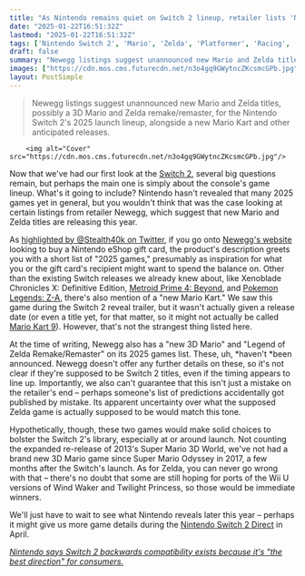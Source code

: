 ```yaml
---
title: "As Nintendo remains quiet on Switch 2 lineup, retailer lists 'New 3D Mario' and 'Legend of Zelda Remake/Remaster' under 2025 games"
date: "2025-01-22T16:51:32Z"
lastmod: "2025-01-22T16:51:32Z"
tags: ['Nintendo Switch 2', 'Mario', 'Zelda', 'Platformer', 'Racing', 'Nintendo', 'Upcoming Games', '2025 Games']
draft: false
summary: "Newegg listings suggest unannounced new Mario and Zelda titles, possibly a 3D Mario and Zelda remake/remaster, for the Nintendo Switch 2's 2025 launch lineup, alongside a new Mario Kart and other anticipated releases."
images: ["https://cdn.mos.cms.futurecdn.net/n3o4gq9GWytncZKcsmcGPb.jpg"]
layout: PostSimple
---
```

> Newegg listings suggest unannounced new Mario and Zelda titles, possibly a 3D Mario and Zelda remake/remaster, for the Nintendo Switch 2's 2025 launch lineup, alongside a new Mario Kart and other anticipated releases.


        <img alt="Cover" src="https://cdn.mos.cms.futurecdn.net/n3o4gq9GWytncZKcsmcGPb.jpg"/>
        
Now that we've had our first look at the [<u>Switch 2</u>](https://www.gamesradar.com/nintendo-switch-2-guide/), several big questions remain, but perhaps the main one is simply about the console's game lineup. What's it going to include? Nintendo hasn't revealed that many 2025 games yet in general, but you wouldn't think that was the case looking at certain listings from retailer Newegg, which suggest that new Mario and Zelda titles are releasing this year.

As [<u>highlighted by @Stealth40k on Twitter</u>](https://x.com/Stealth40k/status/1882060335298818427), if you go onto [<u>Newegg's website</u>](https://click.linksynergy.com/deeplink?id=kXQk6%2AivFEQ&mid=44583&u1=grd-us-5358327428958666815&murl=https%3A%2F%2Fwww.newegg.com%2Fnintendo-50-00%2Fp%2FN82E16832074004) looking to buy a Nintendo eShop gift card, the product's description greets you with a short list of "2025 games," presumably as inspiration for what you or the gift card's recipient might want to spend the balance on. Other than the existing Switch releases we already knew about, like Xenoblade Chronicles X: Definitive Edition, [<u>Metroid Prime 4: Beyond</u>](https://www.gamesradar.com/metroid-prime-4-guide/), and [<u>Pokemon Legends: Z-A</u>](https://www.gamesradar.com/pokemon-legends-z-a-guide/), there's also mention of a "new Mario Kart." We saw this game during the Switch 2 reveal trailer, but it wasn't actually given a release date (or even a title yet, for that matter, so it might not actually be called [<u>Mario Kart 9</u>](https://www.gamesradar.com/mario-kart-9-guide/)). However, that's not the strangest thing listed here.

At the time of writing, Newegg also has a "new 3D Mario" and "Legend of Zelda Remake/Remaster" on its 2025 games list. These, uh, *haven't *been announced. Newegg doesn't offer any further details on these, so it's not clear if they're supposed to be Switch 2 titles, even if the timing appears to line up. Importantly, we also can't guarantee that this isn't just a mistake on the retailer's end – perhaps someone's list of predictions accidentally got published by mistake. Its apparent uncertainty over what the supposed Zelda game is actually supposed to be would match this tone.

Hypothetically, though, these two games would make solid choices to bolster the Switch 2's library, especially at or around launch. Not counting the expanded re-release of 2013's Super Mario 3D World, we've not had a brand new 3D Mario game since Super Mario Odyssey in 2017, a few months after the Switch's launch. As for Zelda, you can never go wrong with that – there's no doubt that some are still hoping for ports of the Wii U versions of Wind Waker and Twilight Princess, so those would be immediate winners.

We'll just have to wait to see what Nintendo reveals later this year – perhaps it might give us more game details during the [<u>Nintendo Switch 2 Direct</u>](https://www.gamesradar.com/games/nintendo-direct-switch-2-april-2025-guide/) in April.

[<u><em>Nintendo says Switch 2 backwards compatibility exists because it's "the best direction" for consumers.</em></u>](https://www.gamesradar.com/hardware/nintendo-says-switch-2-backwards-compatibility-exists-because-its-the-best-direction-for-consumers/)
        